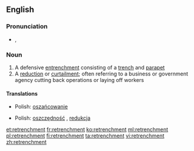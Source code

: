 ==English==

===Pronunciation===
* {{IPA|/rɪˈtrentʃ.mənt/}}, {{X-SAMPA|/rI"trEntS.m@nt/}}

===Noun===
{{wikipedia}}
{{en-noun}}

# A defensive [[entrenchment]] consisting of a [[trench]] and [[parapet]]
# A [[reduction]] or [[curtailment]]; often referring to a business or government agency cutting back operations or laying off workers

====Translations====
{{trans-top|a defensive entrenchment}}
* Polish: [[oszańcowanie]] {{n}}
{{trans-mid}}
{{trans-bottom}}

{{trans-top|a reduction or curtailment}}
* Polish: [[oszczędność]] {{f}}, [[redukcja]] {{f}}
{{trans-mid}}
{{trans-bottom}}

[[et:retrenchment]]
[[fr:retrenchment]]
[[ko:retrenchment]]
[[ml:retrenchment]]
[[pl:retrenchment]]
[[fi:retrenchment]]
[[ta:retrenchment]]
[[vi:retrenchment]]
[[zh:retrenchment]]